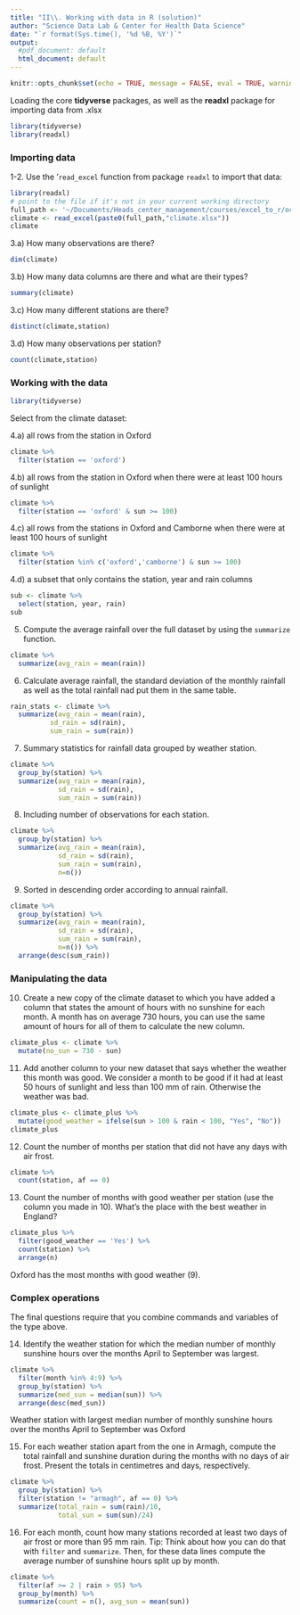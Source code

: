 ```yaml
---
title: "II\\. Working with data in R (solution)"
author: "Science Data Lab & Center for Health Data Science"
date: "`r format(Sys.time(), '%d %B, %Y')`"
output:
  #pdf_document: default
  html_document: default
---
```


```r
knitr::opts_chunk$set(echo = TRUE, message = FALSE, eval = TRUE, warning = FALSE)
```

Loading the core **tidyverse** packages, as well as the **readxl** package for importing data from .xlsx

```r
library(tidyverse)
library(readxl)
```

### Importing data

1-2. Use the '`read_excel` function from package `readxl` to import that data: 

```r
library(readxl)
# point to the file if it's not in your current working directory
full_path <- '~/Documents/Heads_center_management/courses/excel_to_r/oct2022/FromExceltoR/Exercises/data/'
climate <- read_excel(paste0(full_path,"climate.xlsx"))
climate
```

3.a) How many observations are there?

```r
dim(climate)
```

3.b) How many data columns are there and what are their types?

```r
summary(climate)
```

3.c) How many different stations are there?

```r
distinct(climate,station)
```

3.d) How many observations per station?

```r
count(climate,station)
```


### Working with the data

```r
library(tidyverse)
```

Select from the climate dataset:

4.a) all rows from the station in Oxford

```r
climate %>%
  filter(station == 'oxford')
```

4.b) all rows from the station in Oxford when there were at least 100 hours of sunlight

```r
climate %>%
  filter(station == 'oxford' & sun >= 100)
```


4.c) all rows from the stations in Oxford and Camborne when there were at least 100 hours of sunlight 

```r
climate %>%
  filter(station %in% c('oxford','camborne') & sun >= 100)
```

4.d) a subset that only contains the station, year and rain columns

```r
sub <- climate %>%
  select(station, year, rain)
sub
```

5. Compute the average rainfall over the full dataset by using the `summarize` function.

```r
climate %>%
  summarize(avg_rain = mean(rain))
```

6. Calculate average rainfall, the standard deviation of the monthly rainfall as well as the total rainfall nad put them in the same table. 

```r
rain_stats <- climate %>%
  summarize(avg_rain = mean(rain),
          sd_rain = sd(rain),
          sum_rain = sum(rain))
```

7. Summary statistics for rainfall data grouped by weather station.

```r
climate %>%
  group_by(station) %>% 
  summarize(avg_rain = mean(rain),
            sd_rain = sd(rain),
            sum_rain = sum(rain))
```

8. Including number of observations for each station.

```r
climate %>%
  group_by(station) %>% 
  summarize(avg_rain = mean(rain),
            sd_rain = sd(rain),
            sum_rain = sum(rain),
            n=n())
```
    
9. Sorted in descending order according to annual rainfall.    
 
```r
climate %>%
  group_by(station) %>% 
  summarize(avg_rain = mean(rain),
            sd_rain = sd(rain),
            sum_rain = sum(rain),
            n=n()) %>% 
  arrange(desc(sum_rain))
```


### Manipulating the data



10. Create a new copy of the climate dataset to which you have added a column that states the amount of hours with no sunshine for each month. A month has on average 730 hours, you can use the same amount of hours for all of them to calculate the new column.

```r
climate_plus <- climate %>%
  mutate(no_sun = 730 - sun)
```

11. Add another column to your new dataset that says whether the weather this month was good. We consider a month to be good if it had at least 50 hours of sunlight and less than 100 mm of rain. Otherwise the weather was bad.

```r
climate_plus <- climate_plus %>%
  mutate(good_weather = ifelse(sun > 100 & rain < 100, "Yes", "No"))
climate_plus
```

12. Count the number of months per station that did not have any days with air frost.

```r
climate %>%
  count(station, af == 0)
```


13. Count the number of months with good weather per station (use the column you made in 10). What’s the place with the best weather in England?


```r
climate_plus %>%
  filter(good_weather == 'Yes') %>%
  count(station) %>%
  arrange(n)
```

Oxford has the most months with good weather (9).

### Complex operations

The final questions require that you combine commands and variables of the type above.

14. Identify the weather station for which the median number of monthly sunshine hours over the months April to September was largest.


```r
climate %>% 
  filter(month %in% 4:9) %>% 
  group_by(station) %>% 
  summarize(med_sun = median(sun)) %>% 
  arrange(desc(med_sun))
```

Weather station with largest median number of monthly sunshine hours over the months April to September was Oxford

15. For each weather station apart from the one in Armagh, compute the total rainfall and sunshine duration during the months with no days of air frost. Present the totals in centimetres and days, respectively.


```r
climate %>% 
  group_by(station) %>% 
  filter(station != "armagh", af == 0) %>% 
  summarize(total_rain = sum(rain)/10,
            total_sun = sum(sun)/24)
```


16. For each month, count how many stations recorded at least two days of air frost or more than 95 mm rain. Tip: Think about how you can do that with `filter` and `summarize`. Then, for these data lines compute the average number of sunshine hours split up by month.

   
```r
climate %>%
  filter(af >= 2 | rain > 95) %>% 
  group_by(month) %>% 
  summarize(count = n(), avg_sun = mean(sun))
```
